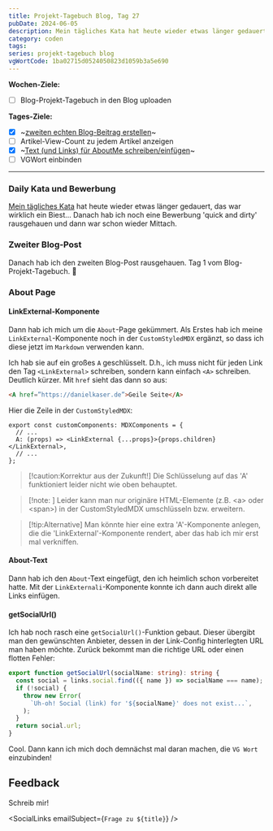 ```yaml
---
title: Projekt-Tagebuch Blog, Tag 27
pubDate: 2024-06-05
description: Mein tägliches Kata hat heute wieder etwas länger gedauert, das war wirklich ein Biest... Danach hab ich noch eine Bewerbung 'quick and dirty' rausgehauen und dann war schon wieder Mittach...
category: coden
tags:
series: projekt-tagebuch blog
vgWortCode: 1ba02715d0524050823d1059b3a5e690
---
```


<DateFormatter date={pubDate} weekday />

**Wochen-Ziele:**

- [ ] Blog-Projekt-Tagebuch in den Blog uploaden

**Tages-Ziele:**

- [x] ~[zweiten echten Blog-Beitrag erstellen](#zweiter-blog-post)~
- [ ] Artikel-View-Count zu jedem Artikel anzeigen
- [x] ~[Text (und Links) für AboutMe schreiben/einfügen](#about-page)~
- [ ] VGWort einbinden

---

### Daily Kata und Bewerbung

[Mein tägliches Kata](https://www.codewars.com/kata/5f25f475420f1b002412bb1f) hat heute wieder etwas länger gedauert, das war wirklich ein Biest... Danach hab ich noch eine Bewerbung 'quick and dirty' rausgehauen und dann war schon wieder Mittach.

### Zweiter Blog-Post

Danach hab ich den zweiten Blog-Post rausgehauen. Tag 1 vom Blog-Projekt-Tagebuch. 💪

### About Page

#### LinkExternal-Komponente

Dann hab ich mich um die `About`-Page gekümmert. Als Erstes hab ich meine `LinkExternal`-Komponente noch in der `CustomStyledMDX` ergänzt, so dass ich diese jetzt im `Markdown` verwenden kann.

Ich hab sie auf ein großes `A` geschlüsselt. D.h., ich muss nicht für jeden Link den Tag `<LinkExternal>` schreiben, sondern kann einfach `<A>` schreiben. Deutlich kürzer. Mit `href` sieht das dann so aus:

```html
<A href=”https://danielkaser.de”>Geile Seite</A>
```

Hier die Zeile in der `CustomStyledMDX`:

```tsx
export const customComponents: MDXComponents = {
  // ...
  A: (props) => <LinkExternal {...props}>{props.children}</LinkExternal>,
  // ...
};
```

> [!caution:Korrektur aus der Zukunft!]
> Die Schlüsselung auf das 'A' funktioniert leider nicht wie oben behauptet.

> [!note: ]
> Leider kann man nur originäre HTML-Elemente (z.B. \<a> oder \<span>) in der CustomStyledMDX umschlüsseln bzw. erweitern.

> [!tip:Alternative]
> Man könnte hier eine extra 'A'-Komponente anlegen, die die 'LinkExternal'-Komponente rendert, aber das hab ich mir erst mal verkniffen.

#### About-Text

Dann hab ich den `About`-Text eingefügt, den ich heimlich schon vorbereitet hatte. Mit der `LinkExternali`-Komponente konnte ich dann auch direkt alle Links einfügen.

#### getSocialUrl()

Ich hab noch rasch eine `getSocialUrl()`-Funktion gebaut. Dieser übergibt man den gewünschten Anbieter, dessen in der Link-Config hinterlegten URL man haben möchte. Zurück bekommt man die richtige URL oder einen flotten Fehler:

```ts
export function getSocialUrl(socialName: string): string {
  const social = links.social.find(({ name }) => socialName === name);
  if (!social) {
    throw new Error(
      `Uh-oh! Social (link) for '${socialName}' does not exist...`,
    );
  }
  return social.url;
}
```

Cool. Dann kann ich mich doch demnächst mal daran machen, die `VG Wort` einzubinden!

## Feedback

<Accordion>
Schreib mir!

<SocialLinks emailSubject={`Frage zu ${title}`} />

</Accordion>
